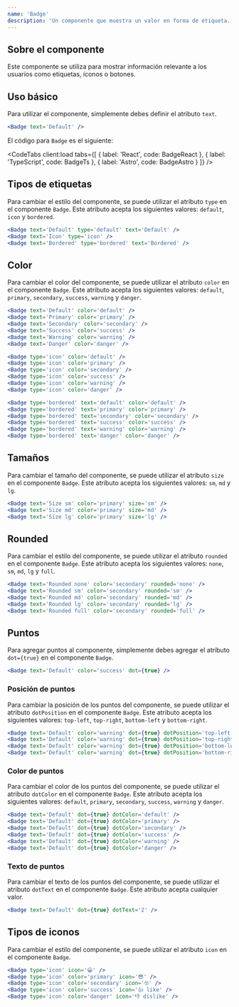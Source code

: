 ```yaml
---
name: 'Badge'
description: 'Un componente que muestra un valor en forma de etiqueta.'
---
```



## Sobre el componente

Este componente se utiliza para mostrar información relevante a los usuarios como etiquetas, íconos o botones.

## Uso básico

Para utilizar el componente, simplemente debes definir el atributo `text`.

<Preview>
  <div class='flex justify-center items-center gap-x-2 w-full m-auto'>
    <Badge client:load text='Default' />
  </div>
</Preview>

<CodeBlock client:load>

```jsx
<Badge text='Default' />
```

</CodeBlock>

El código para `Badge` es el siguiente:

<CodeTabs
  client:load
  tabs={[
    { label: 'React', code: BadgeReact },
    { label: 'TypeScript', code: BadgeTs },
    { label: 'Astro', code: BadgeAstro }
  ]}
/>

## Tipos de etiquetas

Para cambiar el estilo del componente, se puede utilizar el atributo `type` en el componente `Badge`. Este atributo acepta los siguientes valores: `default`, `icon` y `bordered`.

<Preview>
  <div class='flex justify-center items-center gap-x-2 w-full m-auto'>
    <Badge client:load text='Default' type='default' />
    <Badge client:load type='icon' />
    <Badge client:load text='Bordered' type='bordered' />
  </div>
</Preview>

<CodeBlock client:load>

```jsx
<Badge text='Default' type='default' text='Default' />
<Badge text='Icon' type='icon' />
<Badge text='Bordered' type='bordered' text='Bordered' />
```

</CodeBlock>

## Color

Para cambiar el color del componente, se puede utilizar el atributo `color` en el componente `Badge`. Este atributo acepta los siguientes valores: `default`, `primary`, `secondary`, `success`, `warning` y `danger`.

<Preview>
  <div className='flex flex-col gap-2'>
    <div class='flex justify-center items-center gap-x-2 w-full m-auto'>
      <Badge client:load text='Default' color='default' />
      <Badge client:load text='Primary' color='primary' />
      <Badge client:load text='Secondary' color='secondary' />
      <Badge client:load text='Success' color='success' />
      <Badge client:load text='Warning' color='warning' />
      <Badge client:load text='Danger' color='danger' />
    </div>
    <div class='flex justify-center items-center gap-x-2 w-full m-auto'>
      <Badge client:load type='icon' color='default' />
      <Badge client:load type='icon' color='primary' />
      <Badge client:load type='icon' color='secondary' />
      <Badge client:load type='icon' color='success' />
      <Badge client:load type='icon' color='warning' />
      <Badge client:load type='icon' color='danger' />
    </div>
    <div class='flex justify-center items-center gap-x-2 w-full m-auto'>
      <Badge client:load type='bordered' text='default' color='default' />
      <Badge client:load type='bordered' text='primary' color='primary' />
      <Badge client:load type='bordered' text='secondary' color='secondary' />
      <Badge client:load type='bordered' text='success' color='success' />
      <Badge client:load type='bordered' text='warning' color='warning' />
      <Badge client:load type='bordered' text='danger' color='danger' />
    </div>
  </div>
</Preview>

<CodeBlock client:load>

```jsx
<Badge text='Default' color='default' />
<Badge text='Primary' color='primary' />
<Badge text='Secondary' color='secondary' />
<Badge text='Success' color='success' />
<Badge text='Warning' color='warning' />
<Badge text='Danger' color='danger' />

<Badge type='icon' color='default' />
<Badge type='icon' color='primary' />
<Badge type='icon' color='secondary' />
<Badge type='icon' color='success' />
<Badge type='icon' color='warning' />
<Badge type='icon' color='danger' />

<Badge type='bordered' text='default' color='default' />
<Badge type='bordered' text='primary' color='primary' />
<Badge type='bordered' text='secondary' color='secondary' />
<Badge type='bordered' text='success' color='success' />
<Badge type='bordered' text='warning' color='warning' />
<Badge type='bordered' text='danger' color='danger' />
```

</CodeBlock>

## Tamaños

Para cambiar el tamaño del componente, se puede utilizar el atributo `size` en el componente `Badge`. Este atributo acepta los siguientes valores: `sm`, `md` y `lg`.

<Preview>
  <div class='flex justify-center items-center gap-x-2 w-full m-auto'>
    <Badge client:load text='Size sm' color='primary' size='sm' />
    <Badge client:load text='Size md' color='primary' size='md' />
    <Badge client:load text='Size lg' color='primary' size='lg' />
  </div>
</Preview>

<CodeBlock client:load>

```jsx
<Badge text='Size sm' color='primary' size='sm' />
<Badge text='Size md' color='primary' size='md' />
<Badge text='Size lg' color='primary' size='lg' />
```

</CodeBlock>

## Rounded

Para cambiar el estilo del componente, se puede utilizar el atributo `rounded` en el componente `Badge`. Este atributo acepta los siguientes valores: `none`, `sm`, `md`, `lg` y `full`.

<Preview>
  <div class='flex justify-center items-center gap-x-2 w-full m-auto'>
    <Badge client:load text='Rounded none' color='secondary' rounded='none' />
    <Badge client:load text='Rounded sm' color='secondary' rounded='sm' />
    <Badge client:load text='Rounded md' color='secondary' rounded='md' />
    <Badge client:load text='Rounded lg' color='secondary' rounded='lg' />
    <Badge client:load text='Rounded full' color='secondary' rounded='full' />
  </div>
</Preview>

<CodeBlock client:load>

```jsx
<Badge text='Rounded none' color='secondary' rounded='none' />
<Badge text='Rounded sm' color='secondary' rounded='sm' />
<Badge text='Rounded md' color='secondary' rounded='md' />
<Badge text='Rounded lg' color='secondary' rounded='lg' />
<Badge text='Rounded full' color='secondary' rounded='full' />
```

</CodeBlock>

## Puntos

Para agregar puntos al componente, simplemente debes agregar el atributo `dot={true}` en el componente `Badge`.

<Preview>
  <div class='flex justify-center items-center gap-x-2 w-full m-auto'>
    <Badge client:load text='Default' color='success' dot={true} />
  </div>
</Preview>

<CodeBlock client:load>

```jsx
<Badge text='Default' color='success' dot={true} />
```

</CodeBlock>

### Posición de puntos

Para cambiar la posición de los puntos del componente, se puede utilizar el atributo `dotPosition` en el componente `Badge`. Este atributo acepta los siguientes valores: `top-left`, `top-right`, `bottom-left` y `bottom-right`.

<Preview>
  <div class='flex justify-center items-center gap-x-2 w-full m-auto'>
    <Badge
      client:load
      text='Default'
      color='warning'
      dot={true}
      dotPosition='top-left'
    />
    <Badge
      client:load
      text='Default'
      color='warning'
      dot={true}
      dotPosition='top-right'
    />
    <Badge
      client:load
      text='Default'
      color='warning'
      dot={true}
      dotPosition='bottom-left'
    />
    <Badge
      client:load
      text='Default'
      color='warning'
      dot={true}
      dotPosition='bottom-right'
    />
  </div>
</Preview>

<CodeBlock client:load>

```jsx
<Badge text='Default' color='warning' dot={true} dotPosition='top-left' />
<Badge text='Default' color='warning' dot={true} dotPosition='top-right' />
<Badge text='Default' color='warning' dot={true} dotPosition='bottom-left' />
<Badge text='Default' color='warning' dot={true} dotPosition='bottom-right' />
```

</CodeBlock>

### Color de puntos

Para cambiar el color de los puntos del componente, se puede utilizar el atributo `dotColor` en el componente `Badge`. Este atributo acepta los siguientes valores: `default`, `primary`, `secondary`, `success`, `warning` y `danger`.

<Preview>
  <div class='flex justify-center items-center gap-x-2 w-full m-auto'>
    <Badge client:load text='Default' dot={true} dotColor='default' />
    <Badge client:load text='Default' dot={true} dotColor='primary' />
    <Badge client:load text='Default' dot={true} dotColor='secondary' />
    <Badge client:load text='Default' dot={true} dotColor='success' />
    <Badge client:load text='Default' dot={true} dotColor='warning' />
    <Badge client:load text='Default' dot={true} dotColor='danger' />
  </div>
</Preview>

<CodeBlock client:load>

```jsx
<Badge text='Default' dot={true} dotColor='default' />
<Badge text='Default' dot={true} dotColor='primary' />
<Badge text='Default' dot={true} dotColor='secondary' />
<Badge text='Default' dot={true} dotColor='success' />
<Badge text='Default' dot={true} dotColor='warning' />
<Badge text='Default' dot={true} dotColor='danger' />
```

</CodeBlock>

### Texto de puntos

Para cambiar el texto de los puntos del componente, se puede utilizar el atributo `dotText` en el componente `Badge`. Este atributo acepta cualquier valor.

<Preview>
  <div class='flex justify-center items-center gap-x-2 w-full m-auto'>
    <Badge client:load text='Default' dot={true} dotText='2' />
  </div>
</Preview>

<CodeBlock client:load>

```jsx
<Badge text='Default' dot={true} dotText='2' />
```

</CodeBlock>

## Tipos de iconos

Para cambiar el estilo del componente, se puede utilizar el atributo `icon` en el componente `Badge`.

<Preview>
  <div class='flex justify-center items-center gap-x-2 w-full m-auto'>
    <Badge client:load type='icon' icon='😀' />
    <Badge client:load type='icon' color='primary' icon='😎' />
    <Badge client:load type='icon' color='secondary' icon='🤓' />
    <Badge client:load type='icon' color='success' icon='👍 like' />
    <Badge client:load type='icon' color='danger' icon='👎 dislike' />
  </div>
</Preview>

<CodeBlock client:load>

```jsx
<Badge type='icon' icon='😀' />
<Badge type='icon' color='primary' icon='😎' />
<Badge type='icon' color='secondary' icon='🤓' />
<Badge type='icon' color='success' icon='👍 like' />
<Badge type='icon' color='danger' icon='👎 dislike' />
```

</CodeBlock>
